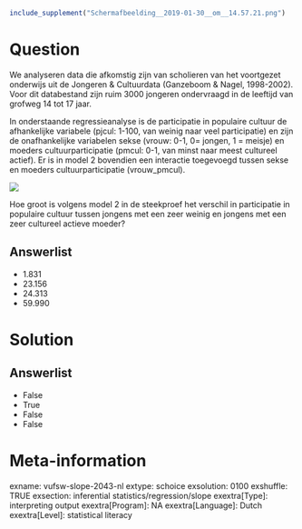 ```r
include_supplement("Schermafbeelding__2019-01-30__om__14.57.21.png")
```

Question
========
We analyseren data die afkomstig zijn van scholieren van het voortgezet
onderwijs uit de Jongeren & Cultuurdata (Ganzeboom & Nagel, 1998-2002).
Voor dit databestand zijn ruim 3000 jongeren ondervraagd in de leeftijd
van grofweg 14 tot 17 jaar.    
  
In onderstaande regressieanalyse is de participatie in populaire cultuur
de afhankelijke variabele (pjcul: 1-100, van weinig naar veel
participatie) en zijn de onafhankelijke variabelen sekse (vrouw: 0-1, 0=
jongen, 1 = meisje) en moeders cultuurparticipatie (pmcul: 0-1, van
minst naar meest cultureel actief). Er is in model 2 bovendien een
interactie toegevoegd tussen sekse en moeders cultuurparticipatie
(vrouw\_pmcul).  
  
![](Schermafbeelding__2019-01-30__om__14.57.21.png)
  
Hoe groot is volgens model 2 in de steekproef het verschil in
participatie in populaire cultuur tussen jongens met een zeer weinig en
jongens met een zeer cultureel actieve moeder?

Answerlist
----------
* 1.831
* 23.156
* 24.313
* 59.990

Solution
========










Answerlist
----------
* False
* True
* False
* False

Meta-information
================
exname: vufsw-slope-2043-nl
extype: schoice
exsolution: 0100
exshuffle: TRUE
exsection: inferential statistics/regression/slope
exextra[Type]: interpreting output
exextra[Program]: NA
exextra[Language]: Dutch
exextra[Level]: statistical literacy

